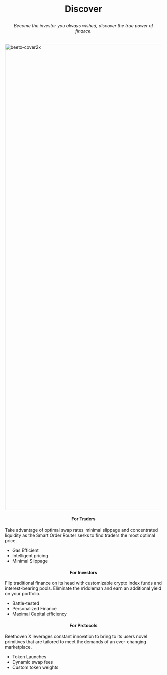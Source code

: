 # <p align="center"> Discover </p>
###### <p align="center"> _Become the investor you always wished, discover the true power of finance._ </p>
<img width="1500" alt="beetx-cover2x " src="https://user-images.githubusercontent.com/109503546/207256200-4c50779e-138e-4bc6-bee0-4719815665c1.png"/>

#### <p align="center"> For Traders </p>

Take advantage of optimal swap rates, minimal slippage and concentrated liquidity as the Smart Order Router seeks to find traders the most optimal price.

* Gas Efficient
* Intelligent pricing 
* Minimal Slippage

#### <p align="center"> For Investors </p>

Flip traditional finance on its head with customizable crypto index funds and interest-bearing pools. Eliminate the middleman and earn an additional yield on your portfolio.
 
* Battle-tested 
* Personalized Finance
* Maximal Capital efficiency 

#### <p align="center"> For Protocols </p>

Beethoven X leverages constant innovation to bring to its users novel primitives that are tailored to meet the demands of an ever-changing marketplace.

* Token Launches
* Dynamic swap fees
* Custom token weights
